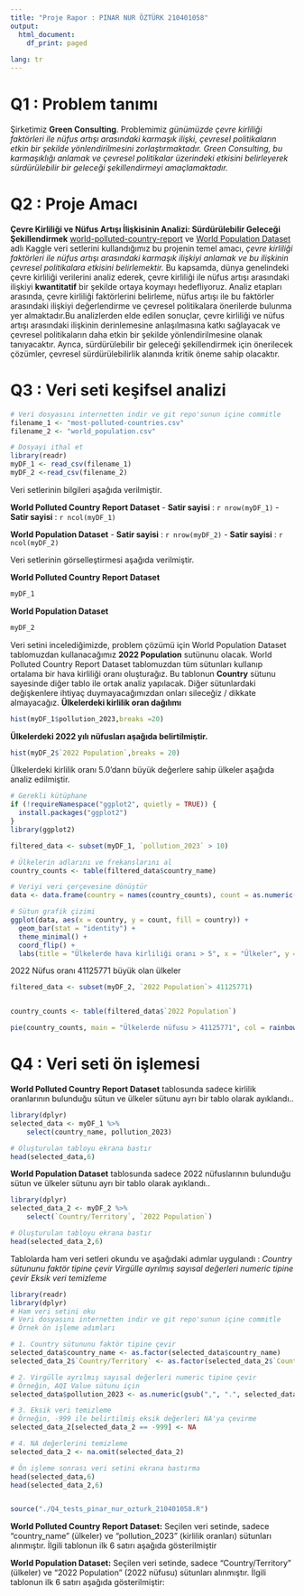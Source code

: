 ```yaml
---
title: "Proje Rapor : PINAR NUR ÖZTÜRK 210401058" 
output:
  html_document:
    df_print: paged
    
lang: tr
---
```


# Q1 : Problem tanımı

Şirketimiz **Green Consulting**. Problemimiz *günümüzde çevre kirliliği faktörleri ile nüfus artışı arasındaki karmaşık ilişki, çevresel politikaların etkin bir şekilde yönlendirilmesini zorlaştırmaktadır. Green Consulting, bu karmaşıklığı anlamak ve çevresel politikalar üzerindeki etkisini belirleyerek sürdürülebilir bir geleceği şekillendirmeyi amaçlamaktadır.*

# Q2 : Proje Amacı
**Çevre Kirliliği ve Nüfus Artışı İlişkisinin Analizi: Sürdürülebilir Geleceği Şekillendirmek** [world-polluted-country-report](https://www.kaggle.com/datasets/rafsunahmad/world-polluted-country-report) ve [World Population Dataset](https://www.kaggle.com/datasets/iamsouravbanerjee/world-population-dataset) adlı Kaggle veri setlerini kullandığımız bu projenin temel amacı, *çevre kirliliği faktörleri ile nüfus artışı arasındaki karmaşık ilişkiyi anlamak ve bu ilişkinin çevresel politikalara etkisini belirlemektir.* Bu kapsamda, dünya genelindeki çevre kirliliği verilerini analiz ederek, çevre kirliliği ile nüfus artışı arasındaki ilişkiyi **kwantitatif** bir şekilde ortaya koymayı hedefliyoruz. Analiz etapları arasında, çevre kirliliği faktörlerini belirleme, nüfus artışı ile bu faktörler arasındaki ilişkiyi değerlendirme ve çevresel politikalara önerilerde bulunma yer almaktadır.Bu analizlerden elde edilen sonuçlar, çevre kirliliği ve nüfus artışı arasındaki ilişkinin derinlemesine anlaşılmasına katkı sağlayacak ve çevresel politikaların daha etkin bir şekilde yönlendirilmesine olanak tanıyacaktır. Ayrıca, sürdürülebilir bir geleceği şekillendirmek için önerilecek çözümler, çevresel sürdürülebilirlik alanında kritik öneme sahip olacaktır.

# Q3 : Veri seti keşifsel analizi

```r



# Veri dosyasını internetten indir ve git repo'sunun içine commitle
filename_1 <- "most-polluted-countries.csv"
filename_2 <- "world_population.csv"

# Dosyayi ithal et
library(readr)
myDF_1 <- read_csv(filename_1)
myDF_2 <-read_csv(filename_2)

```
Veri setlerinin bilgileri aşağıda verilmiştir.
  
  **World Polluted Country Report Dataset**
- **Satir sayisi** : `r nrow(myDF_1)`
- **Satir sayisi** : `r ncol(myDF_1)`


  **World Population Dataset**
- **Satir sayisi** : `r nrow(myDF_2)`
- **Satir sayisi** : `r ncol(myDF_2)`

Veri setlerinin görselleştirmesi aşağıda verilmiştir.

**World Polluted Country Report Dataset**

```r
myDF_1
```

**World Population Dataset**

```r
myDF_2
```

Veri setini incelediğimizde, problem çözümü için World Population Dataset tablomuzdan kullanacağımız  **2022 Population** sutünunu olacak. World Polluted Country Report Dataset tablomuzdan tüm sütunları kullanıp ortalama bir hava kirliliği oranı oluşturağız. Bu tablonun **Country** sütunu sayesinde diğer tablo ile ortak analiz yapılacak.
Diğer sütunlardaki değişkenlere ihtiyaç duymayacağımızdan onları sileceğiz / dikkate almayacağız.
**Ülkelerdeki kirlilik oran dağılımı**

```r
hist(myDF_1$pollution_2023,breaks =20)
```






**Ülkelerdeki 2022 yılı nüfusları aşağıda belirtilmiştir.**

```r
hist(myDF_2$`2022 Population`,breaks = 20)
```


Ülkelerdeki kirlilik oranı 5.0'dann büyük değerlere sahip ülkeler aşağıda analiz edilmiştir.

```r
# Gerekli kütüphane
if (!requireNamespace("ggplot2", quietly = TRUE)) {
  install.packages("ggplot2")
}
library(ggplot2)

filtered_data <- subset(myDF_1, `pollution_2023` > 10)

# Ülkelerin adlarını ve frekanslarını al
country_counts <- table(filtered_data$country_name)

# Veriyi veri çerçevesine dönüştür
data <- data.frame(country = names(country_counts), count = as.numeric(country_counts))

# Sütun grafik çizimi
ggplot(data, aes(x = country, y = count, fill = country)) +
  geom_bar(stat = "identity") +
  theme_minimal() +
  coord_flip() +
  labs(title = "Ülkelerde hava kirliliği oranı > 5", x = "Ülkeler", y = "Sayı")
```

2022 Nüfus oranı 41125771 büyük olan ülkeler

```r

filtered_data <- subset(myDF_2, `2022 Population`> 41125771)


country_counts <- table(filtered_data$`2022 Population`)

pie(country_counts, main = "Ülkelerde nüfusu > 41125771", col = rainbow(length(country_counts)))


```


# Q4 : Veri seti ön işlemesi

 **World Polluted Country Report Dataset** tablosunda sadece kirlilik oranlarının bulunduğu sütun ve ülkeler sütunu ayrı bir tablo olarak ayıklandı..

```r
library(dplyr)
selected_data <- myDF_1 %>%
    select(country_name, pollution_2023)

# Oluşturulan tabloyu ekrana bastır
head(selected_data,6)
```

 **World Population Dataset** tablosunda sadece 2022 nüfuslarının bulunduğu sütun ve ülkeler sütunu ayrı bir tablo olarak ayıklandı..

```r
library(dplyr)
selected_data_2 <- myDF_2 %>%
    select(`Country/Territory`, `2022 Population`)

# Oluşturulan tabloyu ekrana bastır
head(selected_data_2,6)
```

 Tablolarda ham veri setleri okundu ve aşağıdaki adımlar uygulandı :
 *Country sütununu faktör tipine çevir*
 *Virgülle ayrılmış sayısal değerleri numeric tipine çevir*
 *Eksik veri temizleme*


```r
library(readr)
library(dplyr)
# Ham veri setini oku
# Veri dosyasını internetten indir ve git repo'sunun içine commitle
# Örnek ön işleme adımları

# 1. Country sütununu faktör tipine çevir
selected_data$country_name <- as.factor(selected_data$country_name)
selected_data_2$`Country/Territory` <- as.factor(selected_data_2$`Country/Territory`)

# 2. Virgülle ayrılmış sayısal değerleri numeric tipine çevir
# Örneğin, AQI Value sütunu için
selected_data$pollution_2023 <- as.numeric(gsub(",", ".", selected_data$pollution_2023))

# 3. Eksik veri temizleme
# Örneğin, -999 ile belirtilmiş eksik değerleri NA'ya çevirme
selected_data_2[selected_data_2 == -999] <- NA

# 4. NA değerlerini temizleme
selected_data_2 <- na.omit(selected_data_2)

# Ön işleme sonrası veri setini ekrana bastırma
head(selected_data,6)
head(selected_data_2,6)



```

```r
source("./Q4_tests_pinar_nur_ozturk_210401058.R")

```
**World Polluted Country Report Dataset:**
Seçilen veri setinde, sadece "country_name" (ülkeler) ve "pollution_2023" (kirlilik oranları) sütunları alınmıştır.
İlgili tablonun ilk 6 satırı aşağıda gösterilmiştir


**World Population Dataset:**
Seçilen veri setinde, sadece "Country/Territory" (ülkeler) ve "2022 Population" (2022 nüfusu) sütunları alınmıştır.
İlgili tablonun ilk 6 satırı aşağıda gösterilmiştir:

